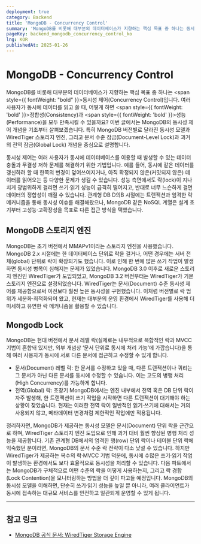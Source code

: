 ```yaml
---
deployment: true
category: Backend
title: 'MongoDB - Concurrency Control'
summary: 'MongoDB를 비롯해 대부분의 데이터베이스가 지향하는 핵심 목표 중 하나는 동시성 제어(Concurrency Control)입니다. 문서 수준 잠금(Document-Level Lock)과 과거의 전역 잠금(Global Lock) 개념을 중심으로 설명합니다.'
pageKey: backend_mongodb_concurrency_control_ko
lng: KOR
publishedAt: 2025-01-26
---
```


# MongoDB - Concurrency Control

MongoDB를 비롯해 대부분의 데이터베이스가 지향하는 핵심 목표 중 하나는 <span style={{ fontWeight: "bold" }}>동시성 제어(Concurrency Control)</span>입니다. 여러 사용자가 동시에 데이터를 읽고 쓸 때, 어떻게 하면 <span style={{ fontWeight: 'bold' }}>정합성(Consistency)</span>과 <span style={{ fontWeight: 'bold' }}>성능(Performance)</span>을 모두 만족시킬 수 있을까요? 이번 글에서는 MongoDB의 동시성 제어 개념을 기초부터 살펴보겠습니다. 특히 MongoDB 버전별로 달라진 동시성 모델과 WiredTiger 스토리지 엔진, 그리고 문서 수준 잠금(Document-Level Lock)과 과거의 전역 잠금(Global Lock) 개념을 중심으로 설명합니다.



동시성 제어는 여러 사용자가 동시에 데이터베이스를 이용할 때 발생할 수 있는 데이터 충돌과 무결성 저하 문제를 해결하기 위한 기법입니다. 예를 들어, 동시에 같은 데이터를 갱신하려 할 때 한쪽의 변경이 덮어쓰여지거나, 아직 확정되지 않은(커밋되지 않은) 데이터를 읽어오는 등 다양한 문제가 생길 수 있습니다. 성능 측면에서도 락(lock)이 지나치게 광범위하게 걸리면 쓰기·읽기 성능이 급격히 떨어지고, 반대로 너무 느슨하게 걸면 데이터의 정합성이 깨질 수 있습니다. 관계형 DB D의B 시절에는 트랜잭션과 엄격한 락 메커니즘을 통해 동시성 이슈를 해결해왔으나, MongoDB 같은 NoSQL 계열은 설계 초기부터 고성능·고확장성을 목표로 다른 접근 방식을 택했습니다.

## MongoDB 스토리지 엔진

MongoDB는 초기 버전에서 <codeline>MMAPv1</codeline>이라는 스토리지 엔진을 사용했습니다. MongoDB 2.x 시절에는 한 데이터베이스 단위로 락을 걸거나, 어떤 경우에는 서버 전체(global) 단위로 락이 확장되기도 했습니다. 이로 인해 한 번에 많은 쓰기 작업이 발생하면 동시성 병목이 심해지는 문제가 있었습니다. MongoDB 3.0 이후로 새로운 스토리지 엔진인 <codeline>WiredTiger</codeline>가 도입되었고, MongoDB 3.2 버전부터는 WiredTiger가 기본 스토리지 엔진으로 설정되었습니다. WiredTiger는 문서(Document) 수준 동시성 제어를 제공함으로써 이전보다 훨씬 높은 동시성을 구현했습니다. 이처럼 버전별로 락 범위가 세분화·최적화되어 왔고, 현재는 대부분의 운영 환경에서 WiredTiger를 사용해 더 미세하고 유연한 락 메커니즘을 활용할 수 있습니다.

## Mongodb Lock

MongoDB는 현대 버전에서 문서 레벨 락(실제로는 내부적으로 복합적인 락과 MVCC 기법이 혼합돼 있지만, 외부 개념상 ‘문서 단위로 동시에 처리 가능’에 가깝습니다)을 통해 여러 사용자가 동시에 서로 다른 문서에 접근하고 수정할 수 있게 합니다.



- 문서(Document) 레벨 락: 한 문서를 수정하고 있을 때, 다른 트랜잭션이나 쿼리는 그 문서가 아닌 다른 문서를 동시에 수정할 수 있습니다. 이는 고도의 병행 처리(High Concurrency)를 가능하게 합니다.
- 전역(Global) 락: 초창기 MongoDB에서는 엔진 내부에서 전역 혹은 DB 단위 락이 자주 발생해, 한 트랜잭션이 쓰기 작업을 시작하면 다른 트랜잭션이 대기해야 하는 상황이 잦았습니다. 현재는 이러한 전역 락이 일반적인 읽기·쓰기에 대해서는 거의 사용되지 않고, 메타데이터 변경처럼 제한적인 작업에만 적용됩니다.



정리하자면, MongoDB가 제공하는 동시성 모델은 문서(Document) 단위 락을 근간으로 하며, WiredTiger 스토리지 엔진 도입으로 인해 과거 대비 훨씬 향상된 병행 처리 성능을 제공합니다. 기존 관계형 DB에서의 엄격한 행(row) 단위 락이나 테이블 단위 락에 익숙했던 분이라면, MongoDB의 문서 수준 락 전략이 다소 낯설 수 있습니다. 하지만 WiredTiger가 제공하는 복수의 락·MVCC 기법 덕분에, 동시에 수많은 쓰기·읽기 작업이 발생하는 환경에서도 보다 효율적으로 동시성을 처리할 수 있습니다. 다음 파트에서는 MongoDB가 구체적으로 어떤 수준의 락을 어떻게 사용하는지, 그리고 락 경합(Lock Contention)을 모니터링하는 방법을 더 깊이 파고들 예정입니다. MongoDB의 동시성 모델을 이해하면, 단순히 쓰기·읽기 성능을 높일 뿐 아니라, 여러 클라이언트가 동시에 접속하는 대규모 서비스를 안전하고 일관되게 운영할 수 있게 됩니다.

---

## 참고 링크

- [MongoDB 공식 문서: WiredTiger Storage Engine](https://www.mongodb.com/docs/manual/core/wiredtiger/)
